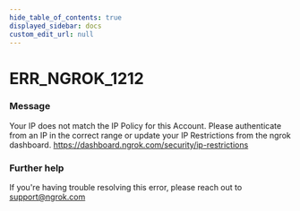 ```yaml
---
hide_table_of_contents: true
displayed_sidebar: docs
custom_edit_url: null
---
```



# ERR_NGROK_1212

### Message
Your IP does not match the IP Policy for this Account.  Please authenticate from an IP in the correct range or update your IP Restrictions from the ngrok dashboard. https://dashboard.ngrok.com/security/ip-restrictions

### Further help
If you're having trouble resolving this error, please reach out to [support@ngrok.com](mailto:support@ngrok.com?subject=Help%20with%20ERR_NGROK_1212)


<ErrorDetails error='err_ngrok_1212' />
